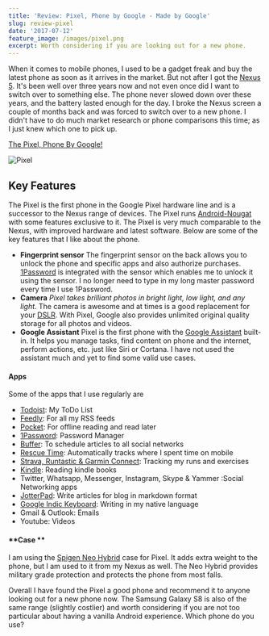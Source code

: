 ```yaml
---
title: 'Review: Pixel, Phone by Google - Made by Google'
slug: review-pixel
date: '2017-07-12'
feature_image: /images/pixel.png
excerpt: Worth considering if you are looking out for a new phone.
---
```

When it comes to mobile phones, I used to be a gadget freak and buy the latest phone as soon as it arrives in the market. But not after I got the [Nexus 5](/blog/review-two-months-and-counting-android-and-nexus-5/). It's been well over three years now and not even once did I want to switch over to something else. The phone never slowed down over these years, and the battery lasted enough for the day. I broke the Nexus screen a couple of months back and was forced to switch over to a new phone. I didn't have to do much market research or phone comparisons this time; as I just knew which one to pick up.

[The Pixel, Phone By Google!](https://madeby.google.com/intl/en_au/phone/)

![Pixel](/images/pixel.png)

## Key Features

The Pixel is the first phone in the Google Pixel hardware line and is a successor to the Nexus range of devices. The Pixel runs [Android-Nougat](https://www.android.com/intl/en_au/versions/nougat-7-0/) with some features exclusive to it. The Pixel is very much comparable to the Nexus, with improved hardware and latest software. Below are some of the key features that I like about the phone.

-   **Fingerprint sensor** The fingerprint sensor on the back allows you to unlock the phone and specific apps and also authorize purchases. [1Password](/blog/password-manager-get-one-if-you-havent-already/) is integrated with the sensor which enables me to unlock it using the sensor. I no longer need to type in my long master password every time I use 1Password.
-   **Camera** _Pixel takes brilliant photos in bright light, low light, and any light._ The camera is awesome and at times is a good replacement for your [DSLR](/blog/photography-learning-to-click/). With Pixel, Google also provides unlimited original quality storage for all photos and videos.
-   **Google Assistant** Pixel is the first phone with the [Google Assistant](https://assistant.google.com/) built-in. It helps you manage tasks, find content on phone and the internet, perform actions, etc. just like Siri or Cortana. I have not used the assistant much and yet to find some valid use cases.

#### **Apps**

Some of the apps that I use regularly are

-   [Todoist](/blog/todoist-manage-your-todo-list/): My ToDo List
-   [Feedly](/blog/feedly-one-stop-reading-place/): For all my RSS feeds
-   [Pocket](/blog/pocket-offline-reading-made-easy/): For offline reading and read later
-   [1Password](/blog/password-manager-get-one-if-you-havent-already/): Password Manager
-   [Buffer](/blog/buffer-smarter-social-sharing/): To schedule articles to all social networks
-   [Rescue Time](/blog/rescue-time-track-your-time/): Automatically tracks where I spent time on mobile
-   [Strava, Runtastic & Garmin Connect](/blog/three-months-to-a-half-marathon/): Tracking my runs and exercises
-   [Kindle](https://play.google.com/store/apps/details?id=com.amazon.kindle): Reading kindle books
-   Twitter, Whatsapp, Messenger, Instagram, Skype & Yammer :Social Networking apps
-   [JotterPad](/blog/optimizing-octopress-workflow-for-new-posts/): Write articles for blog in markdown format
-   [Google Indic Keyboard](/blog/how-to-setup-google-indic-keyboard-on-your-android-phone/): Writing in my native language
-   Gmail & Outlook: Emails
-   Youtube: Videos

#### \*\*Case \*\*

I am using the [Spigen Neo Hybrid](/blog/spigen-awesome-phone-cases/) case for Pixel. It adds extra weight to the phone, but I am used to it from my Nexus as well. The Neo Hybrid provides military grade protection and protects the phone from most falls.

Overall I have found the Pixel a good phone and recommend it to anyone looking out for a new phone now. The Samsung Galaxy S8 is also of the same range (slightly costlier) and worth considering if you are not too particular about having a vanilla Android experience. Which phone do you use?
